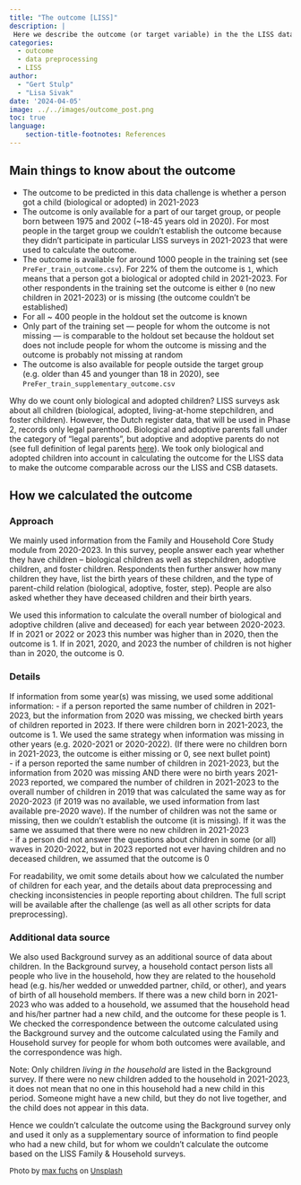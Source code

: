 ```yaml
---
title: "The outcome [LISS]"
description: |
 Here we describe the outcome (or target variable) in the the LISS dataset and how we calculated it.
categories:
  - outcome
  - data preprocessing
  - LISS
author: 
  - "Gert Stulp"
  - "Lisa Sivak"
date: '2024-04-05'
image: ../../images/outcome_post.png
toc: true
language: 
    section-title-footnotes: References
---
```


## Main things to know about the outcome

- The outcome to be predicted in this data challenge is whether a person got a child (biological or adopted) in 2021-2023
- The outcome is only available for a part of our target group, or people born between 1975 and 2002 (~18-45 years old in 2020). For most people in the target group we couldn't establish the outcome because they didn't participate in particular LISS surveys in 2021-2023 that were used to calculate the outcome.     
- The outcome is available for around 1000 people in the training set (see `PreFer_train_outcome.csv`). For 22% of them the outcome is `1`, which means that a person got a biological or adopted child in 2021-2023. For other respondents in the training set the outcome is either `0` (no new children in 2021-2023) or is missing (the outcome couldn't be established)  
- For all ~ 400 people in the holdout set the outcome is known
- Only part of the training set — people for whom the outcome is not missing — is comparable to the holdout set because the holdout set does not include people for whom the outcome is missing and the outcome is probably not missing at random
- The outcome is also available for people outside the target group (e.g. older than 45 and younger than 18 in 2020), see  `PreFer_train_supplementary_outcome.csv`


Why do we count only biological and adopted children? LISS surveys ask about all children (biological, adopted, living-at-home stepchildren, and foster children). However, the Dutch register data, that will be used in Phase 2, records only legal parenthood. Biological and adoptive parents fall under the category of “legal parents", but adoptive and adoptive parents do not (see full definition of legal parents [here](https://www.rijksoverheid.nl/onderwerpen/ouderlijk-gezag/vraag-en-antwoord/biologisch-juridisch-ouderschap)). We took only biological and adopted children into account in calculating the outcome for the LISS data to make the outcome comparable across our the LISS and CSB datasets.   

## How we calculated the outcome
### Approach
We mainly used information from the Family and Household Core Study module from 2020-2023. In this survey, people answer each year whether they have children – biological children as well as stepchildren, adoptive children, and foster children. Respondents then further answer how many children they have, list the birth years of these children, and the type of parent-child relation (biological, adoptive, foster, step). People are also asked whether they have deceased children and their birth years.  

We used this information to calculate the overall number of biological and adoptive children (alive and deceased) for each year between 2020-2023. If in 2021 or 2022 or 2023 this number was higher than in 2020, then the outcome is 1. If in 2021, 2020, and 2023 the number of children is not higher than in 2020, the outcome is 0. 

### Details
If information from some year(s) was missing, we used some additional information: 
- if a person reported the same number of children in 2021-2023, but the information from 2020 was missing, we checked birth years of children reported in 2023. If there were children born in 2021-2023, the outcome is 1. We used the same strategy when information was missing in other years (e.g. 2020-2021 or 2020-2022).  (If there were no children born in 2021-2023, the outcome is either missing or 0, see next bullet point)  
- if a person reported the same number of children in 2021-2023, but the information from 2020 was missing AND there were no birth years 2021-2023 reported, we compared the number of children in 2021-2023 to the overall number of children in 2019 that was calculated the same way as for 2020-2023 (if 2019 was no available, we used information from last available pre-2020 wave). If the number of children was not the same or missing, then we couldn't establish the outcome (it is missing). If it was the same we assumed that there were no new children in 2021-2023   
- if a person did not answer the questions about children in some (or all) waves in 2020-2022, but in 2023 reported not ever having children and no deceased children, we assumed that the outcome is 0

For readability, we omit some details about how we calculated the number of children for each year, and the details about data preprocessing and checking inconsistencies in people reporting about children. The full script will be available after the challenge (as well as all other scripts for data preprocessing). 


### Additional data source
We also used Background survey as an additional source of data about children. In the Background survey, a household contact person lists all people who live in the household, how they are related to the household head (e.g. his/her wedded or unwedded partner, child, or other), and years of birth of all household members. If there was a new child born in 2021-2023 who was added to a household, we assumed that the household head and his/her partner had a new child, and the outcome for these people is 1. We checked the correspondence between the outcome calculated using the Background survey and the outcome calculated using the Family and Household survey for people for whom both outcomes were available, and the correspondence was high. 

Note: Only children *living in the household* are listed in the Background survey. If there were no new children added to the household in 2021-2023, it does not mean that no one in this household had a new child in this period. Someone might have a new child, but they do not live together, and the child does not appear in this data.  

Hence we couldn't calculate the outcome using the Background survey only and used it only as a supplementary source of information to find people who had a new child, but for whom we couldn't calculate the outcome based on the LISS Family & Household surveys.  



<font size="-1">Photo by <a href="https://unsplash.com/@designfuchs?utm_content=creditCopyText&utm_medium=referral&utm_source=unsplash">max fuchs</a> on <a href="https://unsplash.com/photos/a-black-and-white-photo-of-a-bird-flying-in-the-sky-Nm6ojlDO-5c?utm_content=creditCopyText&utm_medium=referral&utm_source=unsplash">Unsplash</a></font>
  